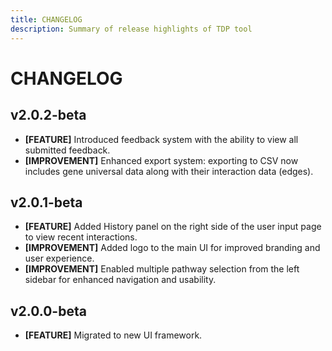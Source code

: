 ```yaml
---
title: CHANGELOG
description: Summary of release highlights of TDP tool
---
```


# CHANGELOG

## v2.0.2-beta

- **[FEATURE]** Introduced feedback system with the ability to view all submitted feedback.
- **[IMPROVEMENT]** Enhanced export system: exporting to CSV now includes gene universal data along with their interaction data (edges).

## v2.0.1-beta

- **[FEATURE]** Added History panel on the right side of the user input page to view recent interactions.
- **[IMPROVEMENT]** Added logo to the main UI for improved branding and user experience.
- **[IMPROVEMENT]** Enabled multiple pathway selection from the left sidebar for enhanced navigation and usability.

## v2.0.0-beta

- **[FEATURE]** Migrated to new UI framework.

